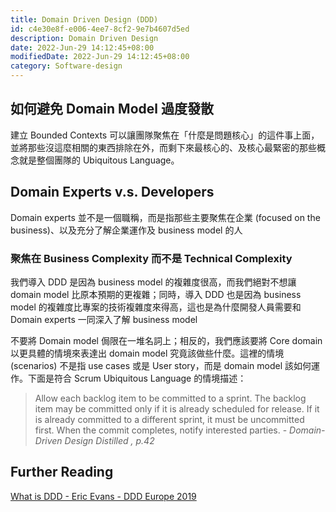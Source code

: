 ```yaml
---
title: Domain Driven Design (DDD)
id: c4e30e8f-e006-4ee7-8cf2-9e7b4607d5ed
description: Domain Driven Design
date: 2022-Jun-29 14:12:45+08:00
modifiedDate: 2022-Jun-29 14:12:45+08:00
category: Software-design
---
```


## 如何避免 Domain Model 過度發散

建立 Bounded Contexts 可以讓團隊聚焦在「什麼是問題核心」的這件事上面，並將那些沒這麼相關的東西排除在外，而剩下來最核心的、及核心最緊密的那些概念就是整個團隊的 Ubiquitous Language。

## Domain Experts v.s. Developers

Domain experts 並不是一個職稱，而是指那些主要聚焦在企業 (focused on the business)、以及充分了解企業運作及 business model 的人

### 聚焦在 Business Complexity 而不是 Technical Complexity

我們導入 DDD 是因為 business model 的複雜度很高，而我們絕對不想讓 domain model 比原本預期的更複雜；同時，導入 DDD 也是因為 business model 的複雜度比專案的技術複雜度來得高，這也是為什麼開發人員需要和 Domain experts 一同深入了解 business model

不要將 Domain model 侷限在一堆名詞上；相反的，我們應該要將 Core domain 以更具體的情境來表達出 domain model 究竟該做些什麼。這裡的情境 (scenarios) 不是指 use cases 或是 User story，而是 domain model 該如何運作。下面是符合 Scrum Ubiquitous Language 的情境描述：

> Allow each backlog item to be committed to a sprint. The backlog item may be committed only if it is already scheduled for release. If it is already committed to a different sprint, it must be uncommitted first. When the commit completes, notify interested parties. - *Domain-Driven Design Distilled , p.42*

## Further Reading

[What is DDD - Eric Evans - DDD Europe 2019](https://www.youtube.com/watch?v=pMuiVlnGqjk&ab_channel=Domain-DrivenDesignEurope)
